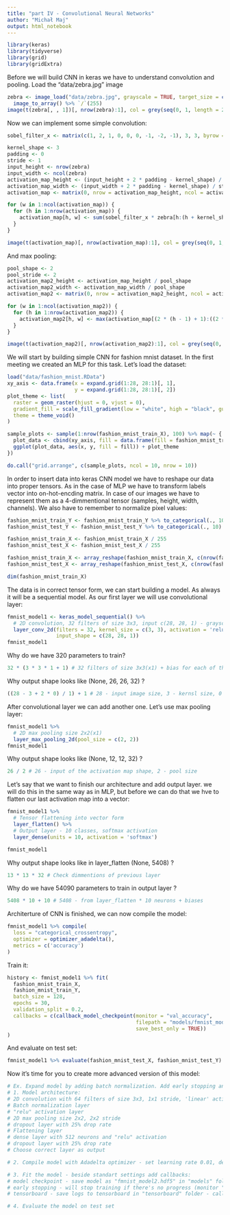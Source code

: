 ```yaml
---
title: "part IV - Convolutional Neural Networks"
author: "Michał Maj"
output: html_notebook
---
```


```r
library(keras)
library(tidyverse)
library(grid)
library(gridExtra)
```

Before we will build CNN in keras we have to understand convolution and pooling. Load the "data/zebra.jpg" image

```r
zebra <- image_load("data/zebra.jpg", grayscale = TRUE, target_size = c(200, 300)) %>%
  image_to_array() %>% `/`(255)
image(t(zebra[, , 1])[, nrow(zebra):1], col = grey(seq(0, 1, length = 256)), axes = F)
```

Now we can implement some simple convolution:

```r
sobel_filter_x <- matrix(c(1, 2, 1, 0, 0, 0, -1, -2, -1), 3, 3, byrow = FALSE)

kernel_shape <- 3
padding <- 0
stride <- 1
input_height <- nrow(zebra)
input_width <- ncol(zebra)
activation_map_height <- (input_height + 2 * padding - kernel_shape) / stride + 1
activation_map_width <- (input_width + 2 * padding - kernel_shape) / stride + 1
activation_map <- matrix(0, nrow = activation_map_height, ncol = activation_map_width)

for (w in 1:ncol(activation_map)) {
  for (h in 1:nrow(activation_map)) {
    activation_map[h, w] <- sum(sobel_filter_x * zebra[h:(h + kernel_shape - 1), w:(w + kernel_shape - 1), 1])
  }
}

image(t(activation_map)[, nrow(activation_map):1], col = grey(seq(0, 1, length = 256)), axes = F)
```

And max pooling:

```r
pool_shape <- 2
pool_stride <- 2
activation_map2_height <- activation_map_height / pool_shape
activation_map2_width <- activation_map_width / pool_shape
activation_map2 <- matrix(0, nrow = activation_map2_height, ncol = activation_map2_width)

for (w in 1:ncol(activation_map2)) {
  for (h in 1:nrow(activation_map2)) {
    activation_map2[h, w] <- max(activation_map[(2 * (h - 1) + 1):((2 * (h - 1) + 1) + pool_shape - 1), (2 * (w - 1) + 1):((2 * (w - 1) + 1) + pool_shape - 1)])
  }
}

image(t(activation_map2)[, nrow(activation_map2):1], col = grey(seq(0, 1, length = 256)), axes = F)
```

We will start by building simple CNN for fashion mnist dataset. In the first meeting we created an MLP for this task. Let's load the dataset:

```r
load("data/fashion_mnist.RData")
xy_axis <- data.frame(x = expand.grid(1:28, 28:1)[, 1],
                      y = expand.grid(1:28, 28:1)[, 2])
plot_theme <- list(
  raster = geom_raster(hjust = 0, vjust = 0),
  gradient_fill = scale_fill_gradient(low = "white", high = "black", guide = FALSE),
  theme = theme_void()
)

sample_plots <- sample(1:nrow(fashion_mnist_train_X), 100) %>% map(~ {
  plot_data <- cbind(xy_axis, fill = data.frame(fill = fashion_mnist_train_X[.x, ]))
  ggplot(plot_data, aes(x, y, fill = fill)) + plot_theme
})

do.call("grid.arrange", c(sample_plots, ncol = 10, nrow = 10))
```

In order to insert data into keras CNN model we have to reshape our data into proper tensors. As in the case of MLP we have to transform labels vector into on-hot-encding matrix. In case of our images we have to represent them as a 4-dimmentional tensor (samples, height, width, channels). We also have to remember to normalize pixel values:

```r
fashion_mnist_train_Y <- fashion_mnist_train_Y %>% to_categorical(., 10)
fashion_mnist_test_Y <- fashion_mnist_test_Y %>% to_categorical(., 10)

fashion_mnist_train_X <- fashion_mnist_train_X / 255
fashion_mnist_test_X <- fashion_mnist_test_X / 255

fashion_mnist_train_X <- array_reshape(fashion_mnist_train_X, c(nrow(fashion_mnist_train_X), 28, 28, 1))
fashion_mnist_test_X <- array_reshape(fashion_mnist_test_X, c(nrow(fashion_mnist_test_X), 28, 28, 1))

dim(fashion_mnist_train_X)
```

The data is in correct tensor form, we can start building a model. As always it will be a sequential model. As our first layer we will use convolutional layer:

```r
fmnist_model1 <- keras_model_sequential() %>%
  # 2D convolution, 32 filters of size 3x3, input c(28, 28, 1) - grayscale
  layer_conv_2d(filters = 32, kernel_size = c(3, 3), activation = 'relu',
                input_shape = c(28, 28, 1))
fmnist_model1
```

Why do we have 320 parameters to train?

```r
32 * (3 * 3 * 1 + 1) # 32 filters of size 3x3(x1) + bias for each of them
```

Why output shape looks like (None, 26, 26, 32) ? 

```r
((28 - 3 + 2 * 0) / 1) + 1 # 28 - input image size, 3 - kernsl size, 0 - padding, 1 - stride
```

After convolutional layer we can add another one. Let's use max pooling layer:

```r
fmnist_model1 %>%
  # 2D max pooling size 2x2(x1)
  layer_max_pooling_2d(pool_size = c(2, 2))
fmnist_model1
```

Why output shape looks like (None, 12, 12, 32) ?

```r
26 / 2 # 26 - input of the activation map shape, 2 - pool size
```

Let's say that we want to finish our architecture and add output layer. we will do this in the same way as in MLP, but before we can do that we hve to flatten our last activation map into a vector:

```r
fmnist_model1 %>%
  # Tensor flattening into vector form
  layer_flatten() %>%
  # Output layer - 10 classes, softmax activation
  layer_dense(units = 10, activation = 'softmax')

fmnist_model1
```

Why output shape looks like in layer_flatten (None, 5408) ?

```r
13 * 13 * 32 # Check dimmentions of previous layer
```

Why do we have 54090 parameters to train in output layer ?

```r
5408 * 10 + 10 # 5408 - from layer_flatten * 10 neurons + biases
```

Architerture of CNN is finished, we can now compile the model:

```r
fmnist_model1 %>% compile(
  loss = "categorical_crossentropy",
  optimizer = optimizer_adadelta(),
  metrics = c('accuracy')
)
```

Train it:

```r
history <- fmnist_model1 %>% fit(
  fashion_mnist_train_X,
  fashion_mnist_train_Y,
  batch_size = 128,
  epochs = 30,
  validation_split = 0.2,
  callbacks = c(callback_model_checkpoint(monitor = "val_accuracy",
                                          filepath = "models/fmnist_model1.hdf5",
                                          save_best_only = TRUE))
) 
```

And evaluate on test set:

```r
fmnist_model1 %>% evaluate(fashion_mnist_test_X, fashion_mnist_test_Y)
```

Now it's time for you to create more advanced version of this model:

```r
# Ex. Expand model by adding batch normalization. Add early stopping and Tensorboard callbacks.
# 1. Model architecture:
# 2D convolution with 64 filters of size 3x3, 1x1 stride, 'linear' activation, "same" padding
# Batch normalization layer
# "relu" activation layer
# 2D max pooling size 2x2, 2x2 stride
# dropout layer with 25% drop rate
# Flattening layer
# dense layer with 512 neurons and "relu" activation
# dropout layer with 25% drop rate
# Choose correct layer as output

# 2. Compile model with Adadelta optimizer - set learning rate 0.01, decay = 1e-6.

# 3. Fit the model - beside standart settings add callbacks:
# model checkpoint - save model as "fmnist_model2.hdf5" in "models" folder
# early stopping - will stop training if there's no progress (monitor "val_accuracy" and don't wait more than 5 epochs)
# tensorboard - save logs to tensorboard in "tensorboard" folder - callback_tensorboard

# 4. Evaluate the model on test set
```

